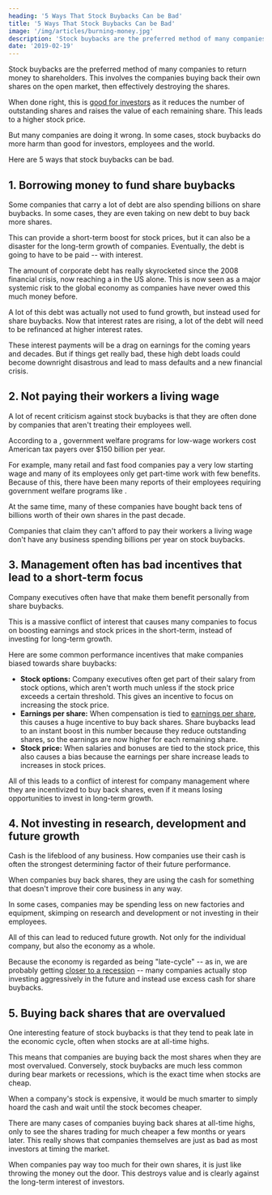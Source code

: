 ```yaml
---
heading: '5 Ways That Stock Buybacks Can be Bad'
title: '5 Ways That Stock Buybacks Can be Bad'
image: '/img/articles/burning-money.jpg'
description: 'Stock buybacks are the preferred method of many companies to return money to shareholders. This involves the companies buying back their own shares on the open market.'
date: '2019-02-19'
---
```


Stock buybacks are the preferred method of many companies to return money to shareholders. This involves the companies buying back their own shares on the open market, then effectively destroying the shares.

When done right, this is [good for investors](/why-stock-buybacks-are-good/) as it reduces the number of outstanding shares and raises the value of each remaining share. This leads to a higher stock price.

But many companies are doing it wrong. In some cases, stock buybacks do more harm than good for investors, employees and the world.

Here are 5 ways that stock buybacks can be bad.

## 1. Borrowing money to fund share buybacks

Some companies that carry a lot of debt are also spending billions on share buybacks. In some cases, they are even taking on new debt to buy back more shares.

This can provide a short-term boost for stock prices, but it can also be a disaster for the long-term growth of companies. Eventually, the debt is going to have to be paid -- with interest.

The amount of corporate debt has really skyrocketed since the 2008 financial crisis, now reaching a <External url="https://www.cnbc.com/2018/11/21/theres-a-9-trillion-corporate-debt-bomb-bubbling-in-the-us-economy.html" text="record of $9 trillion" /> in the US alone. This is now seen as a major systemic risk to the global economy as companies have never owed this much money before.

A lot of this debt was actually not used to fund growth, but instead used for share buybacks. Now that interest rates are rising, a lot of the debt will need to be refinanced at higher interest rates.

These interest payments will be a drag on earnings for the coming years and decades. But if things get really bad, these high debt loads could become downright disastrous and lead to mass defaults and a new financial crisis.

## 2. Not paying their workers a living wage

A lot of recent criticism against stock buybacks is that they are often done by companies that aren't treating their employees well.

According to a <External url="https://news.berkeley.edu/2015/04/13/poverty-level-wages-cost-u-s-taxpayers/" text="2015 study by UC Berkeley" />, government welfare programs for low-wage workers cost American tax payers over $150 billion per year.

For example, many retail and fast food companies pay a very low starting wage and many of its employees only get part-time work with few benefits. Because of this, there have been many reports of their employees requiring government welfare programs like <External url="https://www.cbsnews.com/news/how-low-wage-employers-cost-taxpayers-153-billion-a-year/" text="food stamps" />.

At the same time, many of these companies have bought back tens of billions worth of their own shares in the past decade.

Companies that claim they can't afford to pay their workers a living wage don't have any business spending billions per year on stock buybacks.

## 3. Management often has bad incentives that lead to a short-term focus

Company executives often have <External url="http://www.board-advisory.com/compensation-committees-and-share-buybacks" text="bad incentives" /> that make them benefit personally from share buybacks.

This is a massive conflict of interest that causes many companies to focus on boosting earnings and stock prices in the short-term, instead of investing for long-term growth.

Here are some common performance incentives that make companies biased towards share buybacks:

-  **Stock options:** Company executives often get part of their salary from stock options, which aren't worth much unless if the stock price exceeds a certain threshold. This gives an incentive to focus on increasing the stock price.
-  **Earnings per share:** When compensation is tied to [earnings per share](/term/eps-earnings-per-share/), this causes a huge incentive to buy back shares. Share buybacks lead to an instant boost in this number because they reduce outstanding shares, so the earnings are now higher for each remaining share.
-  **Stock price:** When salaries and bonuses are tied to the stock price, this also causes a bias because the earnings per share increase leads to increases in stock prices.

All of this leads to a conflict of interest for company management where they are incentivized to buy back shares, even if it means losing opportunities to invest in long-term growth.

## 4. Not investing in research, development and future growth

Cash is the lifeblood of any business. How companies use their cash is often the strongest determining factor of their future performance.

When companies buy back shares, they are using the cash for something that doesn't improve their core business in any way.

In some cases, companies may be spending less on new factories and equipment, skimping on research and development or not investing in their employees.

All of this can lead to reduced future growth. Not only for the individual company, but also the economy as a whole.

Because the economy is regarded as being "late-cycle" -- as in, we are probably getting [closer to a recession](/who-determines-recessions/) -- many companies actually stop investing aggressively in the future and instead use excess cash for share buybacks.

## 5. Buying back shares that are overvalued

One interesting feature of stock buybacks is that they tend to peak late in the economic cycle, often when stocks are at all-time highs.

This means that companies are buying back the most shares when they are most overvalued. Conversely, stock buybacks are much less common during bear markets or recessions, which is the exact time when stocks are cheap.

When a company's stock is expensive, it would be much smarter to simply hoard the cash and wait until the stock becomes cheaper.

There are many cases of companies buying back shares at all-time highs, only to see the shares trading for much cheaper a few months or years later. This really shows that companies themselves are just as bad as most investors at timing the market.

When companies pay way too much for their own shares, it is just like throwing the money out the door. This destroys value and is clearly against the long-term interest of investors.
